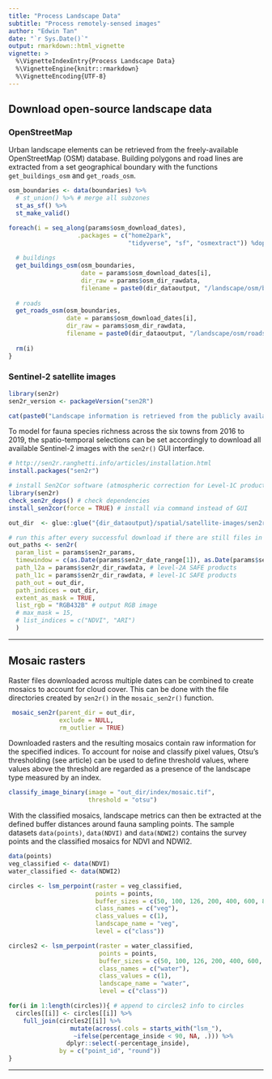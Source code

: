```yaml
---
title: "Process Landscape Data"
subtitle: "Process remotely-sensed images"
author: "Edwin Tan"
date: "`r Sys.Date()`"
output: rmarkdown::html_vignette
vignette: >
  %\VignetteIndexEntry{Process Landscape Data}
  %\VignetteEngine{knitr::rmarkdown}
  %\VignetteEncoding{UTF-8}
---
```


## Download open-source landscape data

### OpenStreetMap 

Urban landscape elements can be retrieved from the freely-available OpenStreetMap (OSM) database. Building polygons and road lines are extracted from a set geographical boundary with the functions `get_buildings_osm` and `get_roads_osm`. 

```r
osm_boundaries <- data(boundaries) %>% 
  # st_union() %>% # merge all subzones
  st_as_sf() %>%
  st_make_valid()

foreach(i = seq_along(params$osm_download_dates), 
                   .packages = c("home2park",
                                 "tidyverse", "sf", "osmextract")) %dopar% { 
  
  # buildings                   
  get_buildings_osm(osm_boundaries, 
                    date = params$osm_download_dates[i],
                    dir_raw = params$osm_dir_rawdata,
                    filename = paste0(dir_dataoutput, "/landscape/osm/buildings_osm-polygons_", params$osm_download_dates[i], ".geojson"))
              
  # roads
  get_roads_osm(osm_boundaries, 
                date = params$osm_download_dates[i],
                dir_raw = params$osm_dir_rawdata,
                filename = paste0(dir_dataoutput, "/landscape/osm/roads_osm-lines_", params$osm_download_dates[i], ".geojson"))       
                     
  rm(i)                   
}
```

### Sentinel-2 satellite images

```r
library(sen2r)
sen2r_version <- packageVersion("sen2R")
```

```r
cat(paste0("Landscape information is retrieved from the publicly available Sentinel-2 database using the `sen2r` package. As this is an external package unrelated to `biodivercity`, please also refer to the official repository for updated instructions. The package version used to generate this article is `sen2r_", sen2r_version, "`."))
```

To model for fauna species richness across the six towns from 2016 to 2019, the spatio-temporal selections can be set accordingly to download all available Sentinel-2 images with the `sen2r()` GUI interface. 

```r
# http://sen2r.ranghetti.info/articles/installation.html
install.packages("sen2r")

# install Sen2Cor software (atmospheric correction for Level-1C products)
library(sen2r)
check_sen2r_deps() # check dependencies
install_sen2cor(force = TRUE) # install via command instead of GUI

out_dir  <- glue::glue("{dir_dataoutput}/spatial/satellite-images/sen2r/sen2r_", {as.character(params$sen2r_date_range[1])}, "-to-", {as.character(params$sen2r_date_range[2])})

# run this after every successful download if there are still files in LTA not yet online, then subsequently check with provided safe_is_online() and sen2r():
out_paths <- sen2r(
  param_list = params$sen2r_params,
  timewindow = c(as.Date(params$sen2r_date_range[1]), as.Date(params$sen2r_date_range[2])),
  path_l2a = params$sen2r_dir_rawdata, # level-2A SAFE products
  path_l1c = params$sen2r_dir_rawdata, # level-1C SAFE products
  path_out = out_dir,
  path_indices = out_dir,
  extent_as_mask = TRUE,
  list_rgb = "RGB432B" # output RGB image
  # max_mask = 15,
  # list_indices = c("NDVI", "ARI")
  )
```

---

## Mosaic rasters

Raster files downloaded across multiple dates can be combined to create mosaics to account for cloud cover. This can be done with the file directories created by `sen2r()` in the `mosaic_sen2r()` function.

```r
 mosaic_sen2r(parent_dir = out_dir,
              exclude = NULL,
              rm_outlier = TRUE)
```

Downloaded rasters and the resulting mosaics contain raw information for the specified indices. To account for noise and classify pixel values, Otsu's thresholding (see article) can be used to define threshold values, where values above the threshold are regarded as a presence of the landscape type measured by an index.

```r
classify_image_binary(image = "out_dir/index/mosaic.tif",
                      threshold = "otsu")
```

With the classified mosaics, landscape metrics can then be extracted at the defined buffer distances around fauna sampling points. The sample datasets `data(points)`, `data(NDVI)` and `data(NDWI2)` contains the survey points and the classified mosaics for NDVI and NDWI2. 

```r
data(points)
veg_classified <- data(NDVI)
water_classified <- data(NDWI2)

circles <- lsm_perpoint(raster = veg_classified, 
                        points = points, 
                        buffer_sizes = c(50, 100, 126, 200, 400, 600, 800, 1000),
                        class_names = c("veg"),
                        class_values = c(1),
                        landscape_name = "veg",
                        level = c("class")) 

circles2 <- lsm_perpoint(raster = water_classified, 
                         points = points,
                         buffer_sizes = c(50, 100, 126, 200, 400, 600, 800, 1000),
                         class_names = c("water"),
                         class_values = c(1),
                         landscape_name = "water",
                         level = c("class")) 

for(i in 1:length(circles)){ # append to circles2 info to circles
  circles[[i]] <- circles[[i]] %>%
    full_join(circles2[[i]] %>% 
                 mutate(across(.cols = starts_with("lsm_"), 
                  ~ifelse(percentage_inside < 90, NA, .))) %>%
                dplyr::select(-percentage_inside), 
              by = c("point_id", "round"))
}
```

---
